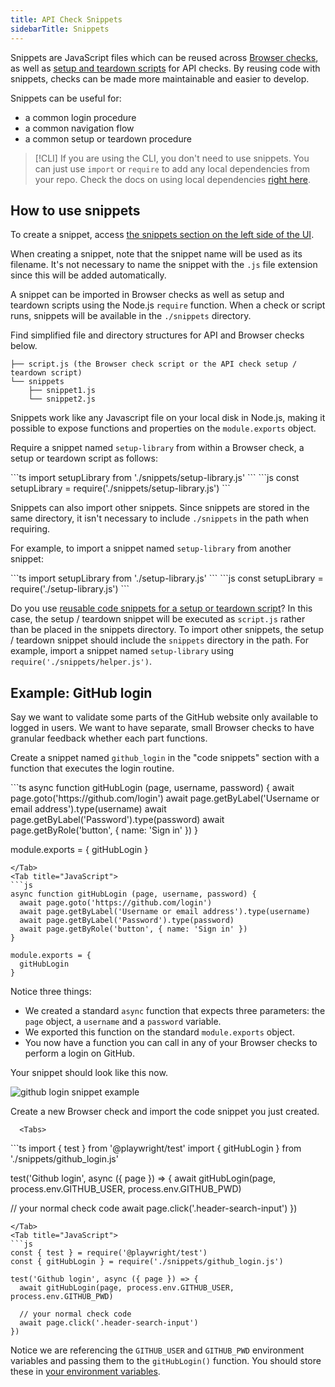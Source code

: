 ```yaml
---
title: API Check Snippets 
sidebarTitle: Snippets
---
```


Snippets are JavaScript files which can be reused across [Browser checks](/detect/synthetic-monitoring/browser-checks/overview), as well as [setup and teardown scripts](/detect/synthetic-monitoring/api-checks/set-up-and-tear-down) for API checks. By reusing code with snippets, checks can be made more maintainable and easier to develop.

Snippets can be useful for:

- a common login procedure
- a common navigation flow
- a common setup or teardown procedure


> [!CLI]
> If you are using the CLI, you don't need to use snippets. You can just use `import` or `require` to add any local dependencies from your repo.
> Check the docs on using local dependencies [right here](/cli/npm-packages/).

## How to use snippets

To create a snippet, access <a href="https://app.checklyhq.com/snippets" target="_blank">the snippets section on the left side of the UI</a>.

When creating a snippet, note that the snippet name will be used as its filename. It's not necessary to name the snippet with the `.js` file extension since this will be added automatically.

A snippet can be imported in Browser checks as well as setup and teardown scripts using the Node.js `require` function. When a check or script runs, snippets will be available in the `./snippets` directory.

Find simplified file and directory structures for API and Browser checks below.

```
├── script.js (the Browser check script or the API check setup / teardown script)
└── snippets
    ├── snippet1.js
    └── snippet2.js
```

Snippets work like any Javascript file on your local disk in Node.js, making it possible to expose functions and properties on the `module.exports` object.

Require a snippet named `setup-library` from within a Browser check, a setup or teardown script as follows:

<Tabs>
<Tab title="TypeScript">
```ts
import setupLibrary from './snippets/setup-library.js'
```
</Tab>
  <Tab title="JavaScript">
```js
const setupLibrary = require('./snippets/setup-library.js')
```
</Tab>
</Tabs>

Snippets can also import other snippets. Since snippets are stored in the same directory, it isn't necessary to include `./snippets` in the path when requiring.

For example, to import a snippet named `setup-library` from another snippet:

<Tabs>
<Tab title="TypeScript">
```ts
import setupLibrary from './setup-library.js'
```
  </Tab>
<Tab title="JavaScript">
```js
const setupLibrary = require('./setup-library.js')
```
</Tab>
</Tabs>

Do you use [reusable code snippets for a setup or teardown script](/api-checks/setup-teardown-scripts/#reusable-code-snippets)?
In this case, the setup / teardown snippet will be executed as `script.js` rather than be placed in the snippets directory. To import other snippets, the setup / teardown snippet should include the `snippets` directory in the path.
For example, import a snippet named `setup-library` using  `require('./snippets/helper.js')`.


## Example: GitHub login

Say we want to validate some parts of the GitHub website only available to logged in users. We want to have separate, small
Browser checks to have granular feedback whether each part functions.

Create a snippet named `github_login` in the "code snippets" section with a function that executes the login routine.

<Tabs>
  <Tab title="TypeScript">
```ts
async function gitHubLogin (page, username, password) {
  await page.goto('https://github.com/login')
  await page.getByLabel('Username or email address').type(username)
  await page.getByLabel('Password').type(password)
  await page.getByRole('button', { name: 'Sign in' })
}

module.exports = {
  gitHubLogin
}
```
</Tab>
<Tab title="JavaScript">
```js
async function gitHubLogin (page, username, password) {
  await page.goto('https://github.com/login')
  await page.getByLabel('Username or email address').type(username)
  await page.getByLabel('Password').type(password)
  await page.getByRole('button', { name: 'Sign in' })
}

module.exports = {
  gitHubLogin
}
```
</Tab>
</Tabs>

Notice three things:

- We created a standard `async` function that expects three parameters: the `page` object, a `username` and a `password` variable.
- We exported this function on the standard `module.exports` object.
- You now have a function you can call in any of your Browser checks to perform a login on GitHub.

Your snippet should look like this now.

![github login snippet example](/images/docs/images/browser-checks/github_login_snippet_example.png)

Create a new Browser check and import the code snippet you just created.

      <Tabs>
<Tab title="TypeScript">
```ts
import { test } from '@playwright/test'
import { gitHubLogin } from './snippets/github_login.js'

test('Github login', async ({ page }) => {
  await gitHubLogin(page, process.env.GITHUB_USER, process.env.GITHUB_PWD)

  // your normal check code
  await page.click('.header-search-input')
})
```
</Tab>
<Tab title="JavaScript">
```js
const { test } = require('@playwright/test')
const { gitHubLogin } = require('./snippets/github_login.js')

test('Github login', async ({ page }) => {
  await gitHubLogin(page, process.env.GITHUB_USER, process.env.GITHUB_PWD)

  // your normal check code
  await page.click('.header-search-input')
})
```
</Tab>
</Tabs>

Notice we are referencing the `GITHUB_USER` and `GITHUB_PWD` environment variables and passing them to the `gitHubLogin()` function.
You should store these in [your environment variables](/browser-checks/variables/).
